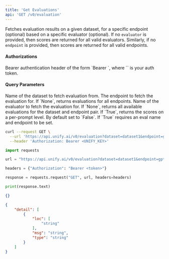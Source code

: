 ```yaml
---
title: 'Get Evaluations'
api: 'GET /v0/evaluation'
---
```

Fetches evaluation results on a given dataset, for a specific endpoint (optional)
based on a specific evaluator (optional). If no `evaluator` is provided, then scores
are returned for all valid evaluators. Similarly, if no `endpoint` is provided, then
scores are returned for all valid endpoints.

#### Authorizations

<ParamField header="Authorization" type="string" required="true">
  Bearer authentication header of the form `Bearer <token>`, where `<token>` is your auth token.
</ParamField>

#### Query Parameters

<ParamField query="dataset" type="string" required="true">
Name of the dataset to fetch evaluation from.
</ParamField>

<ParamField query="endpoint" type="string" >
The endpoint to fetch the evaluation for. If `None`, returns evaluations for all endpoints.
</ParamField>

<ParamField query="evaluator" type="string" >
Name of the evaluator to fetch the evaluation for. If `None`, returns all available evaluations for the dataset and endpoint pair.
</ParamField>

<ParamField query="per_prompt" type="boolean" >
If `True`, returns the scores on a per-prompt level. By default set to `False`. If `True` requires an eval name and endpoint to be set.
</ParamField>

<RequestExample>

```bash cURL
curl --request GET \
  --url 'https://api.unify.ai/v0/evaluation?dataset=dataset1&endpoint=gpt-4o-mini@openai&evaluator=eval1&per_prompt=False' \
  --header 'Authorization: Bearer <UNIFY_KEY>'
```

```python Python
import requests

url = "https://api.unify.ai/v0/evaluation?dataset=dataset1&endpoint=gpt-4o-mini@openai&evaluator=eval1&per_prompt=False"

headers = {"Authorization": "Bearer <token>"}

response = requests.request("GET", url, headers=headers)

print(response.text)
```

</RequestExample>
<ResponseExample>

```json 200
{}
```

```json 422
{
    "detail": [
        {
            "loc": [
                "string"
            ],
            "msg": "string",
            "type": "string"
        }
    ]
}
```

</ResponseExample>
